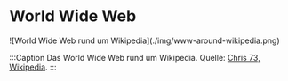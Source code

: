 
# World Wide Web
<HeroContainer>
  ![World Wide Web rund um Wikipedia](./img/www-around-wikipedia.png)
</HeroContainer>

:::Caption
  Das World Wide Web rund um Wikipedia. Quelle:
  [Chris 73, Wikipedia](https://de.wikipedia.org/wiki/World_Wide_Web#/media/Datei:WorldWideWebAroundWikipedia.png).
:::
